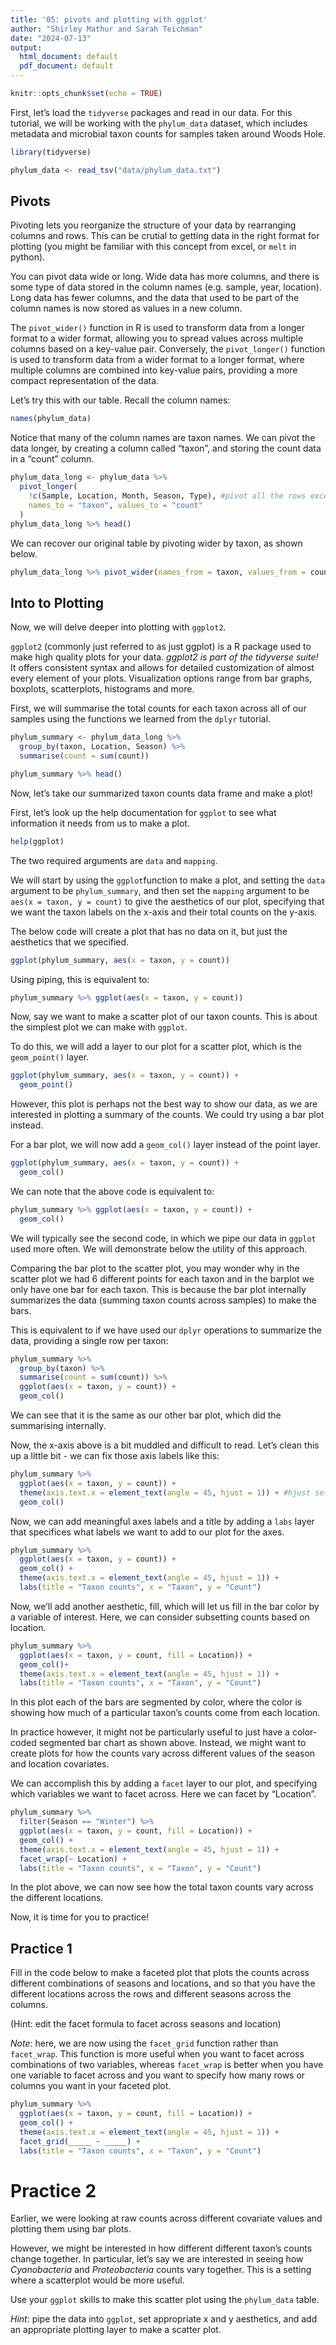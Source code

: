 ```yaml
---
title: '05: pivots and plotting with ggplot'
author: "Shirley Mathur and Sarah Teichman"
date: "2024-07-13"
output:
  html_document: default
  pdf_document: default
---
```


```r
knitr::opts_chunk$set(echo = TRUE)
```

First, let's load the `tidyverse` packages and read in our data. For this tutorial, we will be working with the `phylum_data` dataset, which includes metadata and microbial taxon counts for samples taken around Woods Hole.

```r
library(tidyverse)
```

```r
phylum_data <- read_tsv("data/phylum_data.txt")
```

## Pivots

Pivoting lets you reorganize the structure of your data by rearranging columns and rows. This can be crutial to getting data in the right format for plotting (you might be familiar with this concept from excel, or `melt` in python).

You can pivot data wide or long. Wide data has more columns, and there is some type of data stored in the column names (e.g. sample, year, location). Long data has fewer columns, and the data that used to be part of the column names is now stored as values in a new column.

The `pivot_wider()` function in R is used to transform data from a longer format to a wider format, allowing you to spread values across multiple columns based on a key-value pair. Conversely, the `pivot_longer()` function is used to transform data from a wider format to a longer format, where multiple columns are combined into key-value pairs, providing a more compact representation of the data.

Let's try this with our table. Recall the column names:

```r
names(phylum_data)
```

Notice that many of the column names are taxon names. We can pivot the data longer, by creating a column called "taxon", and storing the count data in a "count" column.

```r
phylum_data_long <- phylum_data %>% 
  pivot_longer(
    !c(Sample, Location, Month, Season, Type), #pivot all the rows except for the sample metadata
    names_to = "taxon", values_to = "count"
  )
phylum_data_long %>% head()
```

We can recover our original table by pivoting wider by taxon, as shown below.

```r
phylum_data_long %>% pivot_wider(names_from = taxon, values_from = count) %>% head()
```

## Into to Plotting 

Now, we will delve deeper into plotting with `ggplot2`.
 
`ggplot2` (commonly just referred to as just ggplot) is a R package used to make high quality plots for your data. *ggplot2 is part of the tidyverse suite!* It offers consistent syntax and allows for detailed customization of almost every element of your plots. Visualization options range from bar graphs, boxplots, scatterplots, histograms and more. 

First, we will summarise the total counts for each taxon across all of our samples using 
the functions we learned from the `dplyr` tutorial.

```r
phylum_summary <- phylum_data_long %>%
  group_by(taxon, Location, Season) %>%
  summarise(count = sum(count))

phylum_summary %>% head()
```

Now, let's take our summarized taxon counts data frame and make a plot!

First, let's look up the help documentation for `ggplot` to see what information
it needs from us to make a plot.

```r
help(ggplot)
```

The two required arguments are `data` and `mapping`.

We will start by using the `ggplot`function to make a plot, and setting the `data` argument to be `phylum_summary`, and then set the `mapping` argument to be `aes(x = taxon, y = count)` to give the aesthetics of our plot, specifying that we want the taxon labels on the x-axis and their total counts on the y-axis.

The below code will create a plot that has no data on it, but just the aesthetics that
we specified.

```r
ggplot(phylum_summary, aes(x = taxon, y = count)) 
```

Using piping, this is equivalent to:

```r
phylum_summary %>% ggplot(aes(x = taxon, y = count)) 
```

Now, say we want to make a scatter plot of our taxon counts. This is about the simplest
plot we can make with `ggplot`.

To do this, we will add a layer to our plot for a scatter plot, which is the
`geom_point()` layer.

```r
ggplot(phylum_summary, aes(x = taxon, y = count)) + 
  geom_point()
```

However, this plot is perhaps not the best way to show our data, as we are interested in plotting
a summary of the counts. We could try using a bar plot instead.

For a bar plot, we will now add a `geom_col()` layer instead of the point layer.

```r
ggplot(phylum_summary, aes(x = taxon, y = count)) +
  geom_col()
```

We can note that the above code is equivalent to:

```r
phylum_summary %>% ggplot(aes(x = taxon, y = count)) +
  geom_col()
```

We will typically see the second code, in which we pipe our data in `ggplot` used more often. We will demonstrate below the utility of this approach.

Comparing the bar plot to the scatter plot, you may wonder why in the scatter plot we had 6 different points for each taxon and in the barplot we only have one bar for each taxon. This is because the bar plot internally summarizes the data (summing taxon counts across samples) to make the bars.

This is equivalent to if we have used our `dplyr` operations to summarize the data, providing a single row per taxon:

```r
phylum_summary %>%
  group_by(taxon) %>%
  summarise(count = sum(count)) %>%
  ggplot(aes(x = taxon, y = count)) +
  geom_col()
```

We can see that it is the same as our other bar plot, which did the summarising internally.
 
Now, the x-axis above is a bit muddled and difficult to read. Let's clean this up a little bit - we can fix those axis labels like this:

```r
phylum_summary %>% 
  ggplot(aes(x = taxon, y = count)) +
  theme(axis.text.x = element_text(angle = 45, hjust = 1)) + #hjust sets the alignment of the text.
  geom_col()
```

Now, we can add meaningful axes labels and a title by adding a `labs` layer that 
specifices what labels we want to add to our plot for the axes.

```r
phylum_summary %>% 
  ggplot(aes(x = taxon, y = count)) +
  geom_col() +
  theme(axis.text.x = element_text(angle = 45, hjust = 1)) + 
  labs(title = "Taxon counts", x = "Taxon", y = "Count")
```

Now, we'll add another aesthetic, fill, which will let us fill in the bar color by a variable of interest. Here, we can consider subsetting counts based on location.

```r
phylum_summary %>% 
  ggplot(aes(x = taxon, y = count, fill = Location)) +
  geom_col()+
  theme(axis.text.x = element_text(angle = 45, hjust = 1)) + 
  labs(title = "Taxon counts", x = "Taxon", y = "Count")
```

In this plot each of the bars are segmented by color, where the color is showing how much of a particular taxon's counts come from each location.

In practice however, it might not be particularly useful to just have a color-coded segmented bar chart as shown above. Instead, we might want to create plots for how the counts vary across different values of the season and location covariates.

We can accomplish this by adding a `facet` layer to our plot, and specifying which variables we want to facet across. Here we can facet by "Location".

```r
phylum_summary %>% 
  filter(Season == "Winter") %>%
  ggplot(aes(x = taxon, y = count, fill = Location)) +
  geom_col() +
  theme(axis.text.x = element_text(angle = 45, hjust = 1)) + 
  facet_wrap(~ Location) +
  labs(title = "Taxon counts", x = "Taxon", y = "Count")
```

In the plot above, we can now see how the total taxon counts vary across the different locations.

Now, it is time for you to practice!

## Practice 1

Fill in the code below to make a faceted plot that plots the counts across different combinations
of seasons and locations, and so that you have the different locations across the rows and different
seasons across the columns.

(Hint: edit the facet formula to facet across seasons and location)

*Note*: here, we are now using the `facet_grid` function rather than `facet_wrap`.
This function is more useful when you want to facet across combinations of two variables,
whereas `facet_wrap` is better when you have one variable to facet across and you want to specify
how many rows or columns you want in your faceted plot.


```r
phylum_summary %>% 
  ggplot(aes(x = taxon, y = count, fill = Location)) +
  geom_col() +
  theme(axis.text.x = element_text(angle = 45, hjust = 1)) + 
  facet_grid(_____ ~ _____) +
  labs(title = "Taxon counts", x = "Taxon", y = "Count")
```

# Practice 2

Earlier, we were looking at raw counts across different covariate values and plotting 
them using bar plots. 

However, we might be interested in how different different taxon's counts change together.
In particular, let's say we are interested in seeing how *Cyanobacteria* and *Proteobacteria*
counts vary together. This is a setting where a scatterplot would be more useful.

Use your `ggplot` skills to make this scatter plot using the `phylum_data` table.

*Hint*: pipe the data into `ggplot`, set appropriate x and y aesthetics, and add an 
appropriate plotting layer to make a scatter plot.

```r

```

